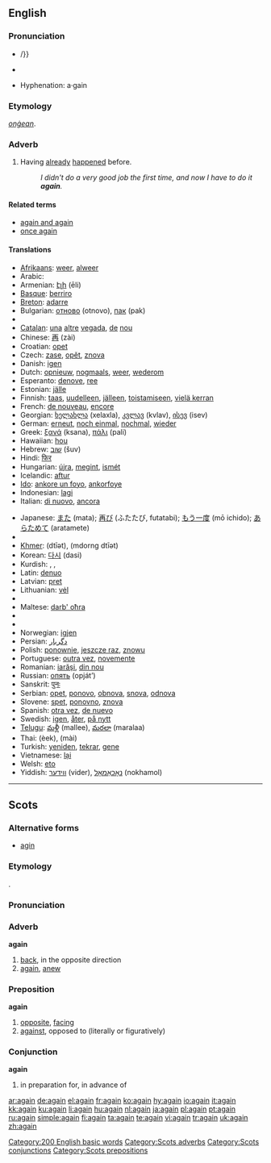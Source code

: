 {{wikipedia}}
==English==

{{rank|still|just|while|144|again|also|away|against}}

===Pronunciation===
* {{IPA|əˈgeɪn/, /əˈgɛn}}/}} {{SAMPA|/@"geIn/, /@"gEn/}}
* {{audio|en-us-again.ogg|Audio (US)}}
*: {{rhymes|eɪn}}
* Hyphenation: a&middot;gain

===Etymology===
{{OE.}} ''[[onġean]]''.

===Adverb===
{{en-adv|-}}

# Having [[already]] [[happen]]ed before.
#: ''I didn't do a very good job the first time, and now I have to do it '''again'''.''

====Related terms====
* [[again and again]]
* [[once again]]

====Translations====
{{trans-top|having already happened before}}
* [[Afrikaans]]: [[weer]], [[alweer]]
* Arabic: {{Arab|[[مرة اخرى]]}} {{unicode|(mára ’úxra)}}
* Armenian: [[էլի]] (ēli)
* [[Basque]]: [[berriro]]
* [[Breton]]: [[adarre]]
* Bulgarian: [[отново]] (otnovo), [[пак]] (pak)
* {{trreq|Burmese}}
* [[Catalan]]: [[una]] [[altre]] [[vegada]], [[de]] [[nou]]
* Chinese: [[再]] (zài)
* Croatian: [[opet#Croatian|opet]]
* Czech: [[zase]], [[opět]], [[znova]]
* Danish: [[igen]]
* Dutch: [[opnieuw]], [[nogmaals]], [[weer]], [[wederom]]
* Esperanto: [[denove]], [[ree]]
* Estonian: [[jälle]]
* Finnish: [[taas]], [[uudelleen]], [[jälleen]], [[toistamiseen]], [[vielä kerran]]
* French: [[de nouveau]], [[encore]]
* Georgian: [[ხელახლა]] (xelaxla), [[კვლავ]] (kvlav), [[ისევ]] (isev)
* German: [[erneut]], [[noch einmal]], [[nochmal]], [[wieder]]
* Greek: [[ξανά]] (ksana), [[πάλι]] (pali)
* Hawaiian: [[hou]]
* Hebrew: [[שוב]] (šuv)
* Hindi: [[फिर]]
* Hungarian: [[újra]], [[megint]], [[ismét]]
* Icelandic: [[aftur]]
* [[Ido]]: [[ankore un foyo]], [[ankorfoye]]
* Indonesian: [[lagi]]
* Italian: [[di nuovo]], [[ancora]]
{{trans-mid}}
* Japanese: [[また]] (mata); [[再び]] (ふたたび, futatabi); [[もう一度]] (mō ichido); [[あらためて]] (aratamete)
* {{trreq|Kannada}}
* [[Khmer]]: {{Khmr|[[ទៀត]]}} (dtīət), {{Khmr|[[ម្ដងទៀត]]}} (mdorng dtīət)
* Korean: [[다시]] (dasi)
* Kurdish: {{KUchar|[[دیسان]]}}, {{KUchar|[[هه‌مدیس]]}}, {{KUchar|[[دوباره‌]]}}
* Latin: [[denuo]]
* Latvian: [[pret]]
* Lithuanian: [[vėl]]
* {{trreq|Malayalam}}
* Maltese: [[darb' oħra]]
* {{trreq|Maori}}
* {{trreq|Mongolian}}
* Norwegian: [[igjen]]
* Persian: [[دگربار]]
* Polish: [[ponownie]], [[jeszcze raz]], [[znowu]]
* Portuguese: [[outra vez]], [[novemente]]
* Romanian: [[iarăşi]], [[din nou]]
* Russian: [[опять]] (opját’)
* Sanskrit: [[पुनः]]
* Serbian: [[opet]], [[ponovo]], [[obnova]], [[snova]], [[odnova]]
* Slovene: [[spet]], [[ponovno]], [[znova]]
* Spanish: [[otra vez]], [[de nuevo]]
* Swedish: [[igen]], [[åter]], [[på nytt]]
* [[Telugu]]: [[మళ్లీ]] (mallee), [[మరలా]] (maralaa)
* Thai: {{Thai|[[อีก]]}} (èek), {{Thai|[[ใหม่]]}} (mài)
* Turkish: [[yeniden]], [[tekrar]], [[gene]]
* Vietnamese: [[lại]]
* Welsh: [[eto]]
* Yiddish: [[ווידער]] (vider), [[נאָכאַמאָל]] (nokhamol)
{{trans-bottom}}

[[Category:200 English basic words]]

----

==Scots==

===Alternative forms===
* [[agin]]

===Etymology===
{{OE.|sco}} {{term|ongean|onġēan}}.

===Pronunciation===
{{IPA|/əˈgen/|/əˈgɛn/}}

===Adverb===
'''again'''

# [[back]], in the opposite direction
# [[#English|again]], [[anew]]

===Preposition===
'''again'''

# [[opposite]], [[facing]]
# [[against]], opposed to (literally or figuratively)

===Conjunction===
'''again'''

# in preparation for, in advance of

[[Category:Scots adverbs]]
[[Category:Scots conjunctions]]
[[Category:Scots prepositions]]

[[ar:again]]
[[de:again]]
[[el:again]]
[[fr:again]]
[[ko:again]]
[[hy:again]]
[[io:again]]
[[it:again]]
[[kk:again]]
[[ku:again]]
[[li:again]]
[[hu:again]]
[[nl:again]]
[[ja:again]]
[[pl:again]]
[[pt:again]]
[[ru:again]]
[[simple:again]]
[[fi:again]]
[[ta:again]]
[[te:again]]
[[vi:again]]
[[tr:again]]
[[uk:again]]
[[zh:again]]